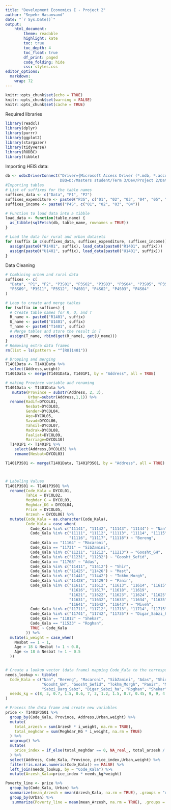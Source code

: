 ---
title: "Development Economics I - Project 2"
author: "Sepehr Hasanvand"
date: "`r Sys.Date()`"
output:
    html_document:
        theme: readable    
        highlight: kate
        toc: true    
        toc_depth: 4
        toc_float: true    
        df_print: paged
        code_folding: hide    
        css: styles.css
editor_options:
  markdown:
    wrap: 72
---

```{r setup, include=FALSE, message=FALSE}
knitr::opts_chunk$set(echo = TRUE)
knitr::opts_chunk$set(warning = FALSE)
knitr::opts_chunk$set(cache = TRUE)
```

Required libraries

```{r, results='asis',message=FALSE}
library(readxl)
library(dplyr)
library(purrr)
library(ggplot2)
library(stargazer)
library(tidyverse)
library(RODBC)
library(tibble)
```

Importing HEIS data:
```{r}
db <- odbcDriverConnect("Driver={Microsoft Access Driver (*.mdb, *.accdb)};
                        DBQ=D:/Masters student/Term 3/Dev/Project 2/Data/raw data1401_2/raw data1401/HB1401_14020611.mdb")
#Importing tables
# List of suffixes for the table names
suffixes_data <- c("Data", "P1", "P2")
suffixes_expenditure <- paste0("P3S", c("01", "02", "03", "04", "05", "06", "07", "08", "09", "11", "12"))
suffixes_income <- paste0("P4S", c("01", "02", "03", "04"))

# Function to load data into a tibble
load_data <- function(table_name) {
  as_tibble(sqlFetch(db, table_name, rownames = TRUE))
}

# Load the data for rural and urban datasets
for (suffix in c(suffixes_data, suffixes_expenditure, suffixes_income)) {
  assign(paste0("R1401", suffix), load_data(paste0("R1401", suffix)))
  assign(paste0("U1401", suffix), load_data(paste0("U1401", suffix)))
}


```
Data Cleaning
```{r}
# Combining urban and rural data
suffixes <- c(
  "Data", "P1", "P2", "P3S01", "P3S02", "P3S03", "P3S04", "P3S05", "P3S06", "P3S07", "P3S08", 
  "P3S09", "P3S11", "P3S12", "P4S01", "P4S02", "P4S03", "P4S04"
)

# Loop to create and merge tables
for (suffix in suffixes) {
  # Create table names for R, U, and T
  R_name <- paste0("R1401", suffix)
  U_name <- paste0("U1401", suffix)
  T_name <- paste0("T1401", suffix)
  # Merge tables and store the result in T
  assign(T_name, rbind(get(R_name), get(U_name)))
}
# Removing extra data frames
rm(list = ls(pattern = "^[RU]1401"))

# Dropping and merging
T1401Data <- T1401Data %>%
  select(Address,weight)
T1401Data <- merge(T1401Data, T1401P1, by = "Address", all = TRUE)

# making Province variable and renaming
T1401Data <- T1401Data %>% 
   mutate(Province = substr(Address, 2, 3),
          Urban=substr(Address,1,1)) %>% 
  rename(Radif=DYCOL01,
         Nesbat=DYCOL03,
         Gender=DYCOL04,
         Age=DYCOL05,
         Savad=DYCOL06,
         Tahsil=DYCOL07,
         Madrak=DYCOL08,
         Faaliat=DYCOL09,
         Marriage=DYCOL10)
  T1401P1 <- T1401P1 %>% 
    select(Address,DYCOL03) %>% 
    rename(Nesbat=DYCOL03)

T1401P3S01 <- merge(T1401Data, T1401P3S01, by = "Address", all = TRUE)



# Labeling Values
T1401P3S01 <- T1401P3S01 %>% 
  rename(Code_Kala = DYCOL01,
         Tahie = DYCOL02,
         Meghdar_G = DYCOL03,
         Meghdar_KG = DYCOL04,
         Price = DYCOL05,
         Arzesh = DYCOL06) %>%
  mutate(Code_Kala = as.character(Code_Kala), 
         Code_Kala = case_when(
           Code_Kala %in% c("11141", "11142", "11143", "11144") ~ "Nan",
           Code_Kala %in% c("11111", "11112", "11113", "11114", "11115", 
                            "11116", "11117", "11118") ~ "Bereng",
           Code_Kala == "11164" ~ "Macaroni",
           Code_Kala == "11731" ~ "SibZamini",
           Code_Kala %in% c("11211", "11212", "11213") ~ "Goosht_GH",
           Code_Kala %in% c("11231", "11232") ~ "Goosht_Sefid",
           Code_Kala == "11768" ~ "Adas",
           Code_Kala %in% c("11411", "11412") ~ "Shir",
           Code_Kala %in% c("11425", "11426") ~ "Mast",
           Code_Kala %in% c("11441", "11442") ~ "Tokhm_Morgh",
           Code_Kala %in% c("11428", "11429") ~ "Panir",
           Code_Kala %in% c("11611", "11612", "11613", "11614", "11615", 
                            "11616", "11617", "11618", "11619", 
                            "11621", "11622", "11623", "11624", "11625", 
                            "11631", "11632", "11633", "11634", "11635", 
                            "11641", "11642", "11643") ~ "Miveh",
           Code_Kala %in% c("11711", "11712", "11713", "11714", "11715") ~ "Sabzi_Barg_Sabz",
           Code_Kala %in% c("11741", "11742", "11735") ~ "Digar_Sabzi_ha",
           Code_Kala == "11812" ~ "Shekar",
           Code_Kala == "11533" ~ "Roghan",
           TRUE ~ Code_Kala 
         )) %>%
  mutate(i_weight = case_when(
    Nesbat == 1 ~ 1,
    Age > 18 & Nesbat != 1 ~ 0.8,
    Age <= 18 & Nesbat != 1 ~ 0.5
  ))


# Create a lookup vector (data frame) mapping Code_Kala to the corresponding needs_kg values
needs_lookup <- tibble(
  Code_Kala = c("Nan", "Bereng", "Macaroni", "SibZamini", "Adas", "Shir", "Mast",
                "Goosht_GH", "Goosht_Sefid", "Tokhm_Morgh", "Panir", "Miveh",
                "Sabzi_Barg_Sabz", "Digar_Sabzi_ha", "Roghan", "Shekar"),
  needs_kg = c(8, 3, 0.7, 1.5, 0.6, 7, 3, 1.2, 1.5, 0.7, 0.45, 9, 9, 4.5, 0.9, 1)
)

# Process the data frame and create new variables
price <- T1401P3S01 %>%
  group_by(Code_Kala, Province, Address,Urban,weight) %>%
  mutate(
    total_arzesh = sum(Arzesh * i_weight, na.rm = TRUE),
    total_meghdar = sum(Meghdar_KG * i_weight, na.rm = TRUE)
  ) %>%
  ungroup() %>%
  mutate(
    price_index = if_else(total_meghdar == 0, NA_real_, total_arzesh / total_meghdar)
  ) %>%
  select(Address, Code_Kala, Province, price_index,Urban,weight) %>%
  filter(!is.na(as.numeric(Code_Kala)) == FALSE) %>%
  left_join(needs_lookup, by = "Code_Kala") %>% 
  mutate(Arzesh_Kala=price_index * needs_kg*weight)

Poverty_line <- price %>%
  group_by(Code_Kala, Urban) %>% 
  summarize(mean_Arzesh = mean(Arzesh_Kala, na.rm = TRUE), .groups = "drop") %>% 
  group_by(Urban) %>% 
   summarize(Poverty_line = mean(mean_Arzesh, na.rm = TRUE), .groups = "drop")

 


```

```{r}

```


